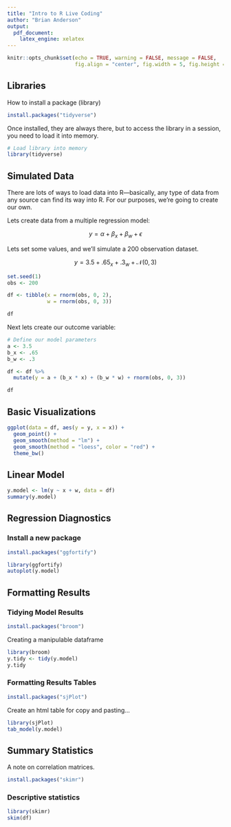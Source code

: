 ```yaml
---
title: "Intro to R Live Coding"
author: "Brian Anderson"
output:
  pdf_document: 
    latex_engine: xelatex
---
```


```r
knitr::opts_chunk$set(echo = TRUE, warning = FALSE, message = FALSE, 
                      fig.align = "center", fig.width = 5, fig.height = 3)
```

## Libraries

How to install a package (library)

```r
install.packages("tidyverse")
```

Once installed, they are always there, but to access the library in a session, you need to load it into memory.

```r
# Load library into memory
library(tidyverse)
```

## Simulated Data

There are lots of ways to load data into R---basically, any type of data from any source can find its way into R. For our purposes, we're going to create our own.

Lets create data from a multiple regression model:

$$y = \alpha + \beta_x + \beta_w + \epsilon$$

Lets set some values, and we'll simulate a 200 observation dataset.

$$y = 3.5 + .65_x + .3_w + \mathcal{N}(0,3)$$

```r
set.seed(1)
obs <- 200

df <- tibble(x = rnorm(obs, 0, 2),
             w = rnorm(obs, 0, 3))

df
```

Next lets create our outcome variable:

```r
# Define our model parameters 
a <- 3.5
b_x <- .65
b_w <- .3

df <- df %>% 
  mutate(y = a + (b_x * x) + (b_w * w) + rnorm(obs, 0, 3))

df
```

## Basic Visualizations

```r
ggplot(data = df, aes(y = y, x = x)) +
  geom_point() +
  geom_smooth(method = "lm") + 
  geom_smooth(method = "loess", color = "red") +  
  theme_bw()
```

## Linear Model

```r
y.model <- lm(y ~ x + w, data = df)
summary(y.model)
```

## Regression Diagnostics

### Install a new package

```r
install.packages("ggfortify")
```


```r
library(ggfortify)
autoplot(y.model)
```

## Formatting Results

### Tidying Model Results

```r
install.packages("broom")
```

Creating a manipulable dataframe

```r
library(broom)
y.tidy <- tidy(y.model)
y.tidy
```

### Formatting Results Tables

```r
install.packages("sjPlot")
```

Create an html table for copy and pasting...

```r
library(sjPlot)
tab_model(y.model)
```

## Summary Statistics

A note on correlation matrices.

```r
install.packages("skimr")
```

### Descriptive statistics

```r
library(skimr)
skim(df)
```

